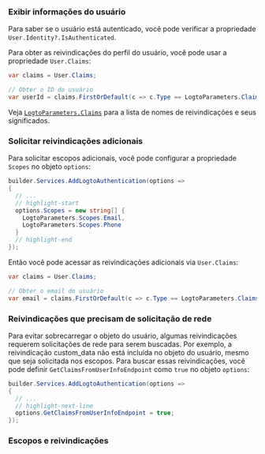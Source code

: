 
### Exibir informações do usuário

Para saber se o usuário está autenticado, você pode verificar a propriedade `User.Identity?.IsAuthenticated`.

Para obter as reivindicações do perfil do usuário, você pode usar a propriedade `User.Claims`:

```csharp title="Controllers/HomeController.cs"
var claims = User.Claims;

// Obter o ID do usuário
var userId = claims.FirstOrDefault(c => c.Type == LogtoParameters.Claims.Subject)?.Value;
```

Veja [`LogtoParameters.Claims`](https://github.com/logto-io/csharp/blob/master/src/Logto.AspNetCore.Authentication/LogtoParameters.cs) para a lista de nomes de reivindicações e seus significados.

### Solicitar reivindicações adicionais

<FindUserInfoMissing method="User.Claims" />

<ScopesAndClaimsIntroduction />

Para solicitar escopos adicionais, você pode configurar a propriedade `Scopes` no objeto `options`:

```csharp title="Program.cs"
builder.Services.AddLogtoAuthentication(options =>
{
  // ...
  // highlight-start
  options.Scopes = new string[] {
    LogtoParameters.Scopes.Email,
    LogtoParameters.Scopes.Phone
  }
  // highlight-end
});
```

Então você pode acessar as reivindicações adicionais via `User.Claims`:

```csharp title="Controllers/HomeController.cs"
var claims = User.Claims;

// Obter o email do usuário
var email = claims.FirstOrDefault(c => c.Type == LogtoParameters.Claims.Email)?.Value;
```

### Reivindicações que precisam de solicitação de rede

Para evitar sobrecarregar o objeto do usuário, algumas reivindicações requerem solicitações de rede para serem buscadas. Por exemplo, a reivindicação custom_data não está incluída no objeto do usuário, mesmo que seja solicitada nos escopos. Para buscar essas reivindicações, você pode definir `GetClaimsFromUserInfoEndpoint` como `true` no objeto `options`:

```csharp title="Program.cs"
builder.Services.AddLogtoAuthentication(options =>
{
  // ...
  // highlight-next-line
  options.GetClaimsFromUserInfoEndpoint = true;
});
```

### Escopos e reivindicações

<ScopesAndClaims />
